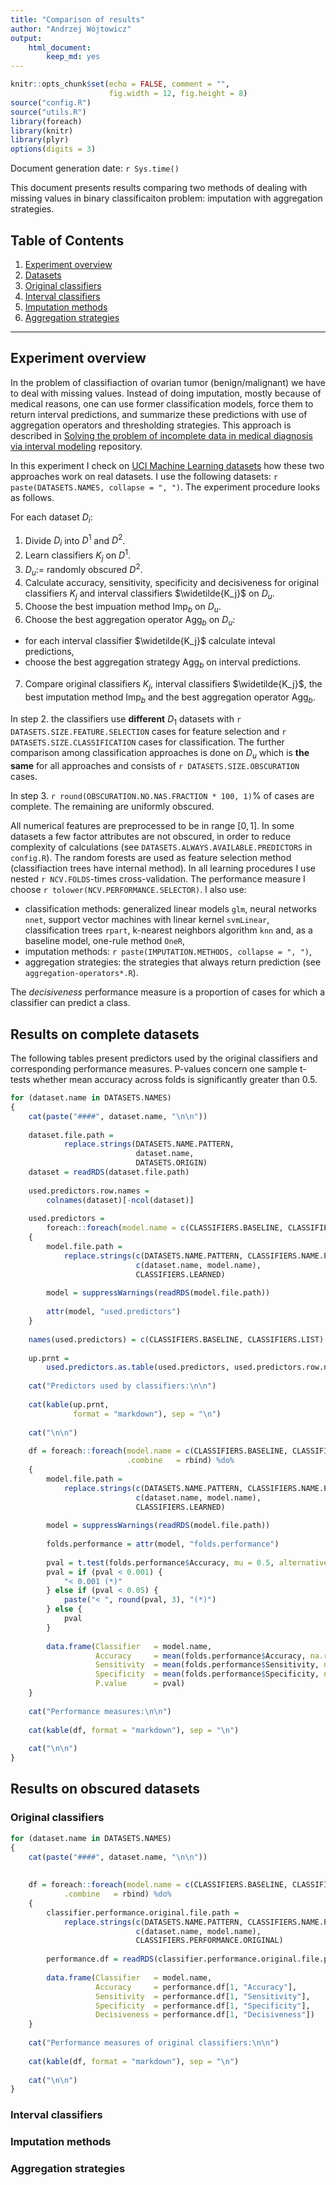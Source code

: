 ```yaml
---
title: "Comparison of results"
author: "Andrzej Wójtowicz"
output: 
    html_document:
        keep_md: yes
---
```


```r
knitr::opts_chunk$set(echo = FALSE, comment = "", 
                      fig.width = 12, fig.height = 8)
source("config.R")
source("utils.R")
library(foreach)
library(knitr)
library(plyr)
options(digits = 3)
```

Document generation date: `r Sys.time()`

This document presents results comparing two methods of dealing with missing values
in binary classificaiton problem: imputation with aggregation strategies.

## Table of Contents

 1. [Experiment overview](#experiment-overview)
 2. [Datasets](#datasets)
 3. [Original classifiers](#original-classifiers)
 4. [Interval classifiers](#interval-classifiers)
 5. [Imputation methods](#imputation-methods)
 6. [Aggregation strategies](#aggregation-strategies)


***

## Experiment overview

In the problem of classifiaction of ovarian tumor (benign/malignant) we have to deal
with missing values. Instead of doing imputation, mostly because of medical reasons,
one can use former classification models, force them to return interval predictions, 
and summarize these predictions with use of aggregation operators and thresholding strategies.
This approach is described in [Solving the problem of incomplete data in medical diagnosis via interval modeling](https://github.com/ovaexpert/ovarian-tumor-aggregation)
repository. 

In this experiment I check on [UCI Machine Learning datasets](https://github.com/andre-wojtowicz/uci-ml-to-r) how these two approaches
work on real datasets. I use the following datasets: 
`r paste(DATASETS.NAMES, collapse = ", ")`. The experiment procedure looks as follows.

For each dataset $D_i$:

 1. Divide $D_i$ into $D^1$ and $D^2$.
 2. Learn classifiers $K_j$ on $D^1$.
 3. $D_u :=$ randomly obscured $D^2$.
 4. Calculate accuracy, sensitivity, specificity and decisiveness for original 
 classifiers $K_j$ and interval classifiers $\widetilde{K_j}$ on $D_u$.
 5. Choose the best impuation method $\text{Imp}_b$ on $D_u$.
 6. Choose the best aggregation operator $\text{Agg}_b$ on $D_u$:
 
  * for each interval classifier $\widetilde{K_j}$ calculate inteval predictions,
  * choose the best aggregation strategy $\text{Agg}_b$ on interval predictions.
    
 7. Compare original classifiers $K_j$, interval classifiers $\widetilde{K_j}$, 
 the best imputation method $\text{Imp}_b$ and the best aggregation operator $\text{Agg}_b$.
 
In step 2. the classifiers use **different** $D_1$ datasets with `r DATASETS.SIZE.FEATURE.SELECTION` cases for feature selection and `r DATASETS.SIZE.CLASSIFICATION` cases for classification. The further comparison among
classification approaches is done on $D_u$ which is **the same** for all approaches and
consists of `r DATASETS.SIZE.OBSCURATION` cases.

In step 3. `r round(OBSCURATION.NO.NAS.FRACTION * 100, 1)`% of cases are complete.
The remaining are uniformly obscured.
 
All numerical features are preprocessed to be in range $[0, 1]$. In some datasets a few factor attributes are not obscured, in order to reduce
complexity of calculations (see `DATASETS.ALWAYS.AVAILABLE.PREDICTORS` in `config.R`). The random forests are used as feature selection method (classifiaction trees have
internal method). In all learning procedures I use nested `r NCV.FOLDS`-times cross-validation. The performance measure I choose `r tolower(NCV.PERFORMANCE.SELECTOR)`. 
I also use:

 * classification methods: generalized linear models `glm`, neural networks `nnet`, support
 vector machines with linear kernel `svmLinear`, classification trees `rpart`, k-nearest neighbors algorithm `knn` and, as a baseline model, one-rule method `OneR`,
 * imputation methods: `r paste(IMPUTATION.METHODS, collapse = ", ")`,
 * aggregation strategies: the strategies that always return prediction (see `aggregation-operators*.R`).
 
The *decisiveness* performance measure is a proportion of cases for which a classifier
can predict a class.

## Results on complete datasets



The following tables present predictors used by the original classifiers and 
corresponding performance measures. P-values concern one sample t-tests whether 
mean accuracy across folds is significantly greater than 0.5.

```r
for (dataset.name in DATASETS.NAMES)
{
    cat(paste("####", dataset.name, "\n\n"))
    
    dataset.file.path =
            replace.strings(DATASETS.NAME.PATTERN,
                            dataset.name,
                            DATASETS.ORIGIN)
    dataset = readRDS(dataset.file.path)
    
    used.predictors.row.names =
        colnames(dataset)[-ncol(dataset)]
    
    used.predictors = 
        foreach::foreach(model.name = c(CLASSIFIERS.BASELINE, CLASSIFIERS.LIST)) %do%
    {
        model.file.path = 
            replace.strings(c(DATASETS.NAME.PATTERN, CLASSIFIERS.NAME.PATTERN),
                            c(dataset.name, model.name),
                            CLASSIFIERS.LEARNED)
        
        model = suppressWarnings(readRDS(model.file.path))
        
        attr(model, "used.predictors")
    }
    
    names(used.predictors) = c(CLASSIFIERS.BASELINE, CLASSIFIERS.LIST)
    
    up.prnt = 
        used.predictors.as.table(used.predictors, used.predictors.row.names)
    
    cat("Predictors used by classifiers:\n\n")
    
    cat(kable(up.prnt, 
              format = "markdown"), sep = "\n")
    
    cat("\n\n")
    
    df = foreach::foreach(model.name = c(CLASSIFIERS.BASELINE, CLASSIFIERS.LIST),
                          .combine   = rbind) %do%
    {
        model.file.path = 
            replace.strings(c(DATASETS.NAME.PATTERN, CLASSIFIERS.NAME.PATTERN),
                            c(dataset.name, model.name),
                            CLASSIFIERS.LEARNED)
        
        model = suppressWarnings(readRDS(model.file.path))
        
        folds.performance = attr(model, "folds.performance")
        
        pval = t.test(folds.performance$Accuracy, mu = 0.5, alternative = "greater")$p.val
        pval = if (pval < 0.001) {
            "< 0.001 (*)"
        } else if (pval < 0.05) {
            paste("< ", round(pval, 3), "(*)")
        } else {
            pval
        }
        
        data.frame(Classifier   = model.name,
                   Accuracy     = mean(folds.performance$Accuracy, na.rm = TRUE),
                   Sensitivity  = mean(folds.performance$Sensitivity, na.rm = TRUE),
                   Specificity  = mean(folds.performance$Specificity, na.rm = TRUE),
                   P.value      = pval)
    }
    
    cat("Performance measures:\n\n")
    
    cat(kable(df, format = "markdown"), sep = "\n")
    
    cat("\n\n")
}
```

## Results on obscured datasets

### Original classifiers

```r
for (dataset.name in DATASETS.NAMES)
{
    cat(paste("####", dataset.name, "\n\n"))
    
    
    df = foreach::foreach(model.name = c(CLASSIFIERS.BASELINE, CLASSIFIERS.LIST),
            .combine   = rbind) %do%
    {
        classifier.performance.original.file.path =
            replace.strings(c(DATASETS.NAME.PATTERN, CLASSIFIERS.NAME.PATTERN),
                            c(dataset.name, model.name),
                            CLASSIFIERS.PERFORMANCE.ORIGINAL)
        
        performance.df = readRDS(classifier.performance.original.file.path)
        
        data.frame(Classifier   = model.name,
                   Accuracy     = performance.df[1, "Accuracy"],
                   Sensitivity  = performance.df[1, "Sensitivity"],
                   Specificity  = performance.df[1, "Specificity"],
                   Decisiveness = performance.df[1, "Decisiveness"])
    }
    
    cat("Performance measures of original classifiers:\n\n")
    
    cat(kable(df, format = "markdown"), sep = "\n")
    
    cat("\n\n")
}
```

### Interval classifiers

### Imputation methods

### Aggregation strategies

